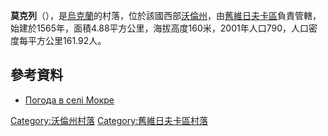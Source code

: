 {{coord|51|31|40|N|24|19|34|E|scale:30000|display=title}}

'''莫克列'''（{{lang-uk|Мокре}}），是[[烏克蘭|烏克蘭]]的村落，位於該國西部[[沃倫州|沃倫州]]，由[[舊維日夫卡區|舊維日夫卡區]]負責管轄，始建於1565年，面積4.88平方公里，海拔高度160米，2001年人口790，人口密度每平方公里161.92人。

==參考資料==
* [http://weather.in.ua/ua/volynskaja/16174 Погода в селі Мокре] {{Wayback|url=http://weather.in.ua/ua/volynskaja/16174 |date=20111219103024 }}

[[Category:沃倫州村落|Category:沃倫州村落]]
[[Category:舊維日夫卡區村落|Category:舊維日夫卡區村落]]


{{Volyn-geo-stub}}